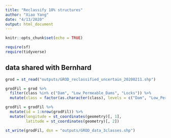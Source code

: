 ```yaml
---
title: "Reclassify 10% structures"
author: "Xiao Yang"
date: "4/13/2020"
output: html_document
---
```


```r
knitr::opts_chunk$set(echo = TRUE)

require(sf)
require(tidyverse)
```


## data shared with Bernhard

```r
grod = st_read("outputs/GROD_reclassified_uncertain_20200211.shp")

grodFil = grod %>% 
  filter(class %in% c("Dam", "Low_Permeable_Dams", "Locks")) %>% 
  mutate(class = factor(as.character(class), levels = c("Dam", "Low_Permeable_Dams", "Locks"), labels = c("Dam", "Low Permeable Dam", "Lock")))

grodFil = grodFil %>% 
  mutate(id = 1:nrow(grodFil)) %>% 
  mutate(longitude = st_coordinates(geometry)[, 1],
         latitude = st_coordinates(geometry)[, 2])

st_write(grodFil, dsn = "outputs/GROD_data_3classes.shp")
```